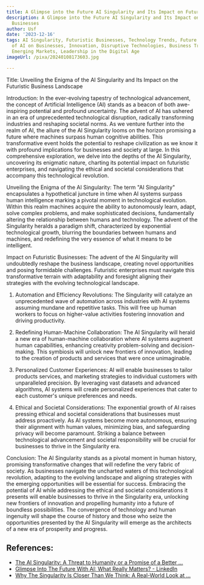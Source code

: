 ```yaml
---
title: A Glimpse into the Future AI Singularity and Its Impact on Futuristic Businesses
description: A Glimpse into the Future AI Singularity and Its Impact on Futuristic
  Businesses
author: Usf
date: '2023-12-16'
tags: AI Singularity, Futuristic Businesses, Technology Trends, Future of AI, Impact
  of AI on Businesses, Innovation, Disruptive Technologies, Business Transformation,
  Emerging Markets, Leadership in the Digital Age
imageUrl: /pixa/20240108173603.jpg

---
```

Title: Unveiling the Enigma of the AI Singularity and Its Impact on the Futuristic Business  Landscape

Introduction:
In the ever-evolving tapestry of technological advancement, the concept of Artificial Intelligence (AI) stands as a beacon of both awe-inspiring  potential and profound uncertainty. The advent of AI has ushered in an era of unprecedented technological disruption, radically transforming industries and  reshaping societal norms. As we venture further into the realm of AI, the allure of the AI  Singularity looms on the horizon promising  a future where machines  surpass human cognitive abilities. This  transformative  event holds the potential to reshape civilization as we know it with profound implications for businesses and society at large. In this comprehensive exploration, we delve into the depths of the AI Singularity, uncovering its enigmatic  nature, charting its potential impact on futuristic enterprises, and navigating the ethical and societal considerations that accompany this technological revolution.

Unveiling the Enigma of the AI Singularity:
The term "AI Singularity" encapsulates a hypothetical juncture in time when AI systems surpass human intelligence marking a pivotal moment in technological  evolution. Within this realm machines  acquire the ability to autonomously  learn, adapt,  solve complex problems, and make sophisticated decisions, fundamentally altering the relationship between humans and technology. The advent  of the Singularity heralds  a paradigm shift, characterized by exponential technological growth, blurring the boundaries between  humans and machines, and redefining the  very essence of what it  means  to be intelligent.

Impact on Futuristic  Businesses:
The advent of the AI Singularity will undoubtedly reshape the business landscape, creating  novel opportunities  and posing formidable challenges. Futuristic  enterprises must navigate this transformative terrain with adaptability and foresight aligning their strategies with the evolving technological landscape.

1. Automation and Efficiency Revolutions:
The Singularity will catalyze an unprecedented wave of automation across industries with AI systems assuming mundane and repetitive tasks. This will free up human workers to focus on higher-value activities fostering innovation and driving productivity.

2. Redefining Human-Machine Collaboration:
The AI Singularity  will herald a new era of  human-machine  collaboration where  AI  systems augment human capabilities, enhancing  creativity problem-solving and decision-making. This  symbiosis will unlock new frontiers of innovation, leading to the creation of products and services  that were once unimaginable.

3. Personalized Customer Experiences:
AI will enable businesses to tailor products services, and marketing strategies to individual  customers with unparalleled precision. By leveraging  vast datasets and advanced algorithms, AI systems will  create  personalized experiences that cater to each customer's unique preferences and needs.

4. Ethical and Societal Considerations:
The exponential growth of AI raises pressing ethical and societal considerations that  businesses must address proactively. As  AI systems become more  autonomous, ensuring their alignment with human values, minimizing bias, and safeguarding privacy will become paramount. Striking a balance between  technological advancement  and societal responsibility  will  be  crucial for  businesses to thrive in the Singularity era.

Conclusion:
The AI  Singularity stands as a pivotal moment in human history, promising transformative changes that will redefine the very fabric of society. As businesses  navigate the uncharted waters of this technological revolution, adapting to the evolving landscape and aligning strategies  with the emerging opportunities  will be  essential for success. Embracing  the potential of AI while addressing the ethical and societal considerations it presents will enable businesses to thrive in the  Singularity era, unlocking new frontiers of innovation and propelling humanity into a future of  boundless possibilities.  The convergence of technology and human ingenuity will shape the course of history  and those who seize the opportunities presented by  the AI Singularity will emerge as  the architects of  a new era of prosperity and progress.

## References:
- [The AI Singularity: A Threat to Humanity or a Promise of a Better ...](https://www.linkedin.com/pulse/ai-singularity-threat-humanity-promise-better-future-jacques-ludik)
- [Glimpse Into The Future With AI: What Really Matters? - LinkedIn](https://www.linkedin.com/pulse/making-japan-technology-anna-skrypka)
- [Why The Singularity Is Closer Than We Think: A Real-World Look at ...](https://medium.com/@aj_50216/why-the-singularity-is-closer-than-we-think-a-real-world-look-at-ai-advancements-644aba5a2899)
